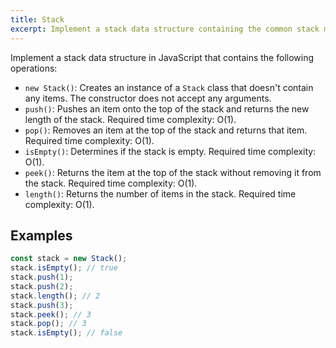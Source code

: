 ```yaml
---
title: Stack
excerpt: Implement a stack data structure containing the common stack methods
---
```


Implement a stack data structure in JavaScript that contains the following operations:

- `new Stack()`: Creates an instance of a `Stack` class that doesn't contain any items. The constructor does not accept any arguments.
- `push()`: Pushes an item onto the top of the stack and returns the new length of the stack. Required time complexity: O(1).
- `pop()`: Removes an item at the top of the stack and returns that item. Required time complexity: O(1).
- `isEmpty()`: Determines if the stack is empty. Required time complexity: O(1).
- `peek()`: Returns the item at the top of the stack without removing it from the stack. Required time complexity: O(1).
- `length()`: Returns the number of items in the stack. Required time complexity: O(1).

## Examples

```js
const stack = new Stack();
stack.isEmpty(); // true
stack.push(1);
stack.push(2);
stack.length(); // 2
stack.push(3);
stack.peek(); // 3
stack.pop(); // 3
stack.isEmpty(); // false
```
